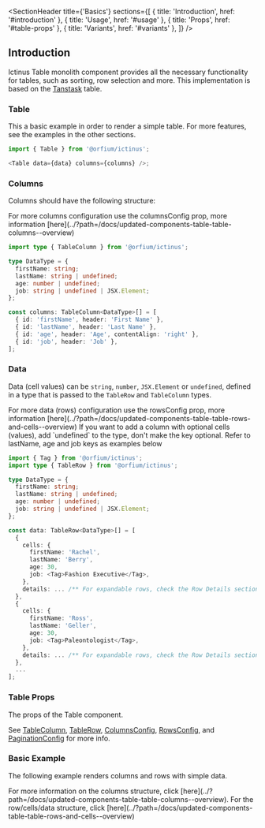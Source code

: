 
<Meta of={BasicsStories} />

<SectionHeader
  title={'Basics'}
  sections={[
    { title: 'Introduction', href: '#introduction' },
    { title: 'Usage', href: '#usage' },
    { title: 'Props', href: '#table-props' },
    { title: 'Variants', href: '#variants' },
  ]}
/>

## Introduction

Ictinus Table monolith component provides all the necessary functionality for tables, such as sorting, row selection and more.
This implementation is based on the [Tanstask](https://tanstack.com/table/latest/docs/introduction) table.

<SubsectionHeader title="Usage" />

### Table

This a basic example in order to render a simple table. For more features, see the examples in the other sections.

```js
import { Table } from '@orfium/ictinus';

<Table data={data} columns={columns} />;
```

### Columns

Columns should have the following structure:

<Tip>
  For more columns configuration use the columnsConfig prop, more information
  [here](../?path=/docs/updated-components-table-table-columns--overview)
</Tip>

```ts
import type { TableColumn } from '@orfium/ictinus';

type DataType = {
  firstName: string;
  lastName: string | undefined;
  age: number | undefined;
  job: string | undefined | JSX.Element;
};

const columns: TableColumn<DataType>[] = [
  { id: 'firstName', header: 'First Name' },
  { id: 'lastName', header: 'Last Name' },
  { id: 'age', header: 'Age', contentAlign: 'right' },
  { id: 'job', header: 'Job' },
];
```

### Data

Data (cell values) can be `string`, `number`, `JSX.Element` or `undefined`, defined in a type that is passed to the `TableRow` and `TableColumn` types.

<Tip>
  For more data (rows) configuration use the rowsConfig prop, more information
  [here](../?path=/docs/updated-components-table-table-rows-and-cells--overview)
</Tip>

<Tip>
  If you want to add a column with optional cells (values), add `undefined` to the type, don't make
  the key optional. Refer to lastName, age and job keys as examples below
</Tip>

```ts
import { Tag } from '@orfium/ictinus';
import type { TableRow } from '@orfium/ictinus';

type DataType = {
  firstName: string;
  lastName: string | undefined;
  age: number | undefined;
  job: string | undefined | JSX.Element;
};

const data: TableRow<DataType>[] = [
  {
    cells: {
      firstName: 'Rachel',
      lastName: 'Berry',
      age: 30,
      job: <Tag>Fashion Executive</Tag>,
    },
    details: ... /** For expandable rows, check the Row Details section for more info */
  },
  {
    cells: {
      firstName: 'Ross',
      lastName: 'Geller',
      age: 30,
      job: <Tag>Paleontologist</Tag>,
    },
    details: ... /** For expandable rows, check the Row Details section for more info */
  },
  ...
];
```

<SubsectionHeader title="Props" />

### Table Props

The props of the Table component.

See [TableColumn](../?path=/docs/updated-components-table-table-columns--overview#Props), [TableRow](../?path=/docs/updated-components-table-table-rows-and-cells--overview#Props), [ColumnsConfig](../?path=/docs/updated-components-table-table-columns--overview#Props), [RowsConfig](../?path=/docs/updated-components-table-table-rows-and-cells--overview#Props), and [PaginationConfig](../?path=/docs/updated-components-table-table-rows-and-cells--overview#Props) for more info.

<ArgTypes of={Table} />

<SubsectionHeader title="Variants" />

### Basic Example

The following example renders columns and rows with simple data.

<Tip>
  For more information on the columns structure, click
  [here](../?path=/docs/updated-components-table-table-columns--overview). For the row/cells/data
  structure, click [here](../?path=/docs/updated-components-table-table-rows-and-cells--overview)
</Tip>

<Canvas of={BasicsStories.BasicExample} />
